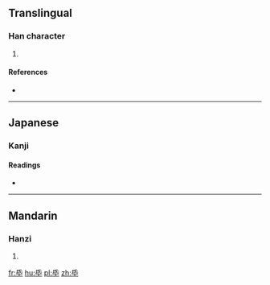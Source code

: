 ==Translingual==

===Han character===
{{Han char|rn=83|rad=氏|as=02|sn=6|four=|canj=HPJ|ids=⿱氏十}}

#

====References====
* {{Han ref|kx=0598.030|dkj=17029|dj=0990.010|hdz=32131.020|uh=6C12|ud=27666|bh=|bd=}}

----

==Japanese==

===Kanji===
{{ja-kanji|grade=9|rs=氏02}}
{{defn|lang=ja|sort=氏02}}

====Readings====
* {{ja-readings|on=[[けつ]] (ketsu), [[かち]] (kachi)
|kun=[[ね]] (ne)
}}

----

==Mandarin==

===Hanzi===
{{cmn-hanzi|pin=[[jué]] ([[jue2]])|wg=chüeh<sup>2</sup>}}

# {{defn|lang=cmn|sort=氏02}}

[[fr:氒]]
[[hu:氒]]
[[pl:氒]]
[[zh:氒]]